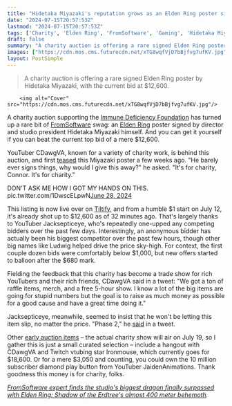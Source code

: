 ```yaml
---
title: "Hidetaka Miyazaki's reputation grows as an Elden Ring poster signed by the director himself goes for $12,600 and counting"
date: "2024-07-15T20:57:53Z"
lastmod: "2024-07-15T20:57:53Z"
tags: ['Charity', 'Elden Ring', 'FromSoftware', 'Gaming', 'Hidetaka Miyazaki', 'Role Playing Game (RPG)']
draft: false
summary: "A charity auction is offering a rare signed Elden Ring poster by Hidetaka Miyazaki, with the current bid at $12,600."
images: ["https://cdn.mos.cms.futurecdn.net/xTG8wqfVjD7bBjfvg7ufKV.jpg"]
layout: PostSimple
---
```

> A charity auction is offering a rare signed Elden Ring poster by Hidetaka Miyazaki, with the current bid at $12,600.


        <img alt="Cover" src="https://cdn.mos.cms.futurecdn.net/xTG8wqfVjD7bBjfvg7ufKV.jpg"/>
        
A charity auction supporting the [<u>Immune Deficiency Foundation</u>](https://primaryimmune.org/) has turned up a rare bit of [FromSoftware](https://www.gamesradar.com/tag/fromsoftware/) swag: an [Elden Ring](https://www.gamesradar.com/elden-ring-guide/) poster signed by director and studio president Hidetaka Miyazaki himself. And you can get it yourself if you can beat the current top bid of a mere $12,600. 

YouTuber CDawgVA, known for a variety of charity work, is behind this auction, and first [<u>teased</u>](https://x.com/CDawgVA/status/1806729243063194072) this Miyazaki poster a few weeks ago. "He barely ever signs things, why would I give this away?" he asked. "It's for charity, Connor. It's for charity." 

DON'T ASK ME HOW I GOT MY HANDS ON THIS. pic.twitter.com/1DwscELpwN[June 28, 2024](https://twitter.com/CDawgVA/status/1806729243063194072)

This listing is now live over on [Tiltify](https://tiltify.com/@cdawg-va/auctions/cdawgva-2024-auction/b54da45c-9fb2-4184-bd3f-9591b1e9f33b), and from a humble $1 start on July 12, it's already shot up to $12,600 as of 32 minutes ago. That's largely thanks to YouTuber Jacksepticeye, who's repeatedly one-upped any competing bidders over the past few days. Interestingly, an anonymous bidder has actually been his biggest competitor over the past few hours, though other big names like Ludwig helped drive the price sky-high. For context, the first couple dozen bids were comfortably below $1,000, but new offers started to balloon after the $680 mark. 

Fielding the feedback that this charity has become a trade show for rich YouTubers and their rich friends, CDawgVA said in a tweet: "We got a ton of raffle items, merch, and a free 5-hour show. I know a lot of the big items are going for stupid numbers but the goal is to raise as much money as possible for a good cause and have a great time doing it."

Jacksepticeye, meanwhile, seemed to insist that he won't be letting this item slip, no matter the price. "Phase 2," he [<u>said</u>](https://x.com/Jacksepticeye/status/1812603250379743680) in a tweet. 

Other [<u>early auction items</u>](https://tiltify.com/@cdawg-va/auctions/cdawgva-2024-auction) – the actual charity show will air on July 19, so I gather this is just a small curated selection – include a hangout with CDawgVA and Twitch vtubing star Ironmouse, which currently goes for $18,600. Or for a mere $3,050 and counting, you could own the 10 million subscriber diamond play button from YouTuber JaidenAnimations. Thank goodness this money is for charity, folks. 

[<u><em>FromSoftware expert finds the studio's biggest dragon finally surpassed with Elden Ring: Shadow of the Erdtree's almost 400 meter behemoth</em></u>](https://www.gamesradar.com/games/rpg/fromsoftware-expert-finds-the-studios-biggest-dragon-finally-surpassed-with-elden-ring-shadow-of-the-erdtrees-almost-400-meter-behemoth/)*.* 
        